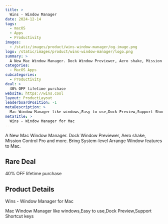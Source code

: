 ```yaml
---
title: >
  Wins - Window Manager
date: 2024-12-14
tags:
  - macOS
  - Apps
  - Productivity
images:
  - /static/images/product/wins-window-manager/og-image.png
logo: /static/images/product/wins-window-manager/logo.png
summary: >
  A New Mac Window Manager. Dock Window Previewer, Aero shake, Mission Control Pro and more. Bring System-level Arrange Window features to Mac.
categories:
  - MacOS Apps
subcategories:
  - Productivity
deal: >
  40% OFF lifetime purchase
website: https://wins.cool
layout: ProductLayout
leaderboardPosition: -1
metaDescription: >
  Mac Window Manager like windows,Easy to use,Dock Preview,Support Shortcut keys
metaTitle: >
  Wins - Window Manager for Mac
---
```

A New Mac Window Manager. Dock Window Previewer, Aero shake, Mission Control Pro and more. Bring System-level Arrange Window features to Mac.

## Rare Deal

40% OFF lifetime purchase

## Product Details

Wins - Window Manager for Mac

Mac Window Manager like windows,Easy to use,Dock Preview,Support Shortcut keys
